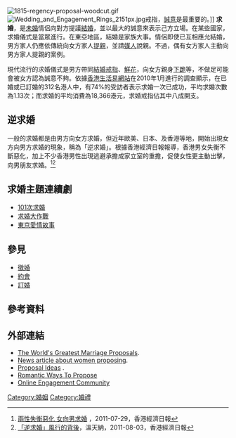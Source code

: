 {{Otheruses|subject=一種社交儀式|other=台灣歌手[[趙詠華|趙詠華]]1993年專輯|求婚 (專輯)}}
[[File:1815-regency-proposal-woodcut.gif|thumb]]
[[File:Wedding_and_Engagement_Rings_2151px.jpg|thumb]]戒指，[[誠意|誠意]]是最重要的。]]
'''求婚'''，是[[未婚|未婚]]情侶向對方提議[[結婚|結婚]]，並以最大的誠意來表示己方立場。在某些國家，求婚儀式是當眾進行。在東亞地區，結婚是家族大事。情侶即使已互相應允結婚，男方家人仍應依傳統向女方家人[[提親|提親]]，並請[[媒人|媒人]]說親。不過，偶有女方家人主動向男方家人提親的案例。

現代流行的求婚儀式是男方帶同[[結婚戒指|結婚戒指]]、[[鮮花|鮮花]]，向女方親身[[下跪|下跪]]等，不做足可能會被女方認為誠意不夠。依據[[香港|香港]][[生活易|生活易]][[網站|網站]]在2010年1月進行的調查顯示，在已婚或已訂婚的312名港人中，有74%的受訪者表示求婚一次已成功，平均求婚次數為1.13次；而求婚的平均消費為18,366港元，求婚戒指佔其中八成開支。

== 逆求婚 ==
一般的求婚都是由男方向女方求婚，但近年歐美、日本、及香港等地，開始出現女方向男方求婚的現象，稱為「逆求婚」。根據香港經濟日報報導，香港男女失衡不斷惡化，加上不少香港男性出現逃避承擔成家立室的重擔，促使女性更主動出擊，向男朋友求婚。<ref>[http://hk.news.yahoo.com/%E5%85%A9%E6%80%A7%E5%A4%B1%E8%A1%A1%E6%83%A1%E5%8C%96-%E5%A5%B3%E5%90%91%E7%94%B7%E6%B1%82%E5%A9%9A-224814637.html 兩性失衡惡化 女向男求婚] {{Wayback|url=http://hk.news.yahoo.com/%E5%85%A9%E6%80%A7%E5%A4%B1%E8%A1%A1%E6%83%A1%E5%8C%96-%E5%A5%B3%E5%90%91%E7%94%B7%E6%B1%82%E5%A9%9A-224814637.html |date=20121215175644 }}，2011-07-29，香港經濟日報</ref><ref>[http://columns.etnet.com.hk/column/index.php/wealth/central/5641 「逆求婚」風行的背後]，溫天納，2011-08-03，香港經濟日報</ref>

== 求婚主題連續劇 ==
* [[101次求婚|101次求婚]]
* [[求婚大作戰|求婚大作戰]]
* [[東京愛情故事|東京愛情故事]]

== 參見 ==
* [[徵婚|徵婚]]
* [[約會|約會]]
* [[訂婚|訂婚]]

== 參考資料 ==
{{reflist}}

== 外部連結 ==
* [https://web.archive.org/web/20081202134023/http://www.firstdance.com/mp2.htm The World's Greatest Marriage Proposals]. {{en}}
* [http://www.smh.com.au/articles/2004/02/28/1077677015083.html News article about women proposing]{{Wayback|url=http://www.smh.com.au/articles/2004/02/28/1077677015083.html |date=20171202133846 }}. {{en}}
* [http://www.popthequestion.org Proposal Ideas] {{Wayback|url=http://www.popthequestion.org/ |date=20181101172529 }}. {{en}}
* [http://www.simply-romantic-ideas.com/romantic-ways-to-propose.html Romantic Ways To Propose] {{Wayback|url=http://www.simply-romantic-ideas.com/romantic-ways-to-propose.html |date=20201123221152 }} {{en}}
* [http://www.howigotengaged.com Online Engagement Community] {{Wayback|url=http://www.howigotengaged.com/ |date=20210223180029 }} {{en}}

[[Category:婚姻|Category:婚姻]]
[[Category:婚禮|Category:婚禮]]